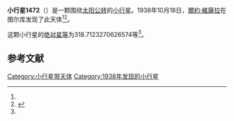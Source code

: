 {{Infobox planet
| bgcolour = #FFFFC0
| name = 1472 Muonio
| symbol = 
| image = 
| caption = 
| discovery = yes
| discovery_ref = 
| discoverer = [[爾約·維薩拉|爾約·維薩拉]]
| discovery_site = [[图尔库|图尔库]] 
| discovered = 1938年10月18日
| designations = yes
| mp_name = 
| named_after = 
| alt_names = 1938 UQ/ 1931 RX / 1948 VU / 1948 WB / 1961 OA
| mp_category = [[主带小行星|主带小行星]]
| orbit_ref = <ref name="a">[http://ssd.jpl.nasa.gov/sbdb.cgi?sstr=1472 1472 Muonio] {{Wayback|url=http://ssd.jpl.nasa.gov/sbdb.cgi?sstr=1472 |date=20201118201855 }}，小行星數據庫瀏覽器（JPL Small-Body Database Browser）－[[美国国家航空航天局|美国国家航空航天局]]喷气推进实验室</ref>
| epoch = 2456400.5 (2013年4月18日更新)
| aphelion = {{convert|2.678121775316019|AU|km|3|abbr=on|lk=out}}
| perihelion = {{convert|1.788797854936269|AU|km|3|abbr=on}}
| semimajor = {{convert|2.233459815126144|AU|km|3|abbr=on}}
| eccentricity = 0.199091095
| period = 1219.173857 [[日|日]]<br />3.34[[儒略年|儒略年]]
| avg_speed = 
| inclination = 4.566734404370504
| asc_node = 45.22722087542763
| mean_anomaly = 
| arg_peri = 318.7123270626574
| satellites = 
| physical_characteristics = yes
| dimensions = 
| mass = 
| density = 
| surface_grav = 
| escape_velocity = 
| sidereal_day = 
| axial_tilt = 
| pole_ecliptic_lat = 
| pole_ecliptic_lon = 
| albedo = 
| temperatures= 
| temp_name1 = 
| mean_temp_1 = 
| max_temp_1 = 
| temp_name2 = 
| max_temp_2 = 
| spectral_type = 
| abs_magnitude = 318.7123270626574
}}

'''小行星1472'''（{{lang-en|1472 Muonio}}）是一颗围绕[[太阳|太阳]][[公转|公转]]的[[小行星|小行星]]。1938年10月18日，[[爾約·維薩拉|爾約·維薩拉]]在图尔库发现了此天体<ref name="a" /><ref>{{cite news|title=小行星列表|url=http://cfa-www.harvard.edu/iau/lists/NumberedMPs.txt|accessdate=2013-07-08|newspaper=哈佛大学|archive-date=2008-05-17|archive-url=https://web.archive.org/web/20080517010638/http://cfa-www.harvard.edu/iau/lists/NumberedMPs.txt|dead-url=no}}</ref>。

这颗小行星的[[绝对星等|绝对星等]]为318.7123270626574等<ref name="a" />。

==参考文献==
{{reflist}}
{{Minor Planet Number|[[小行星1471|小行星1471]]|[[小行星1473|小行星1473]]}}

{{小天体}}

[[Category:小行星带天体|Category:小行星带天体]]
[[Category:1938年发现的小行星|Category:1938年发现的小行星]]

{{asteroid-stub}}